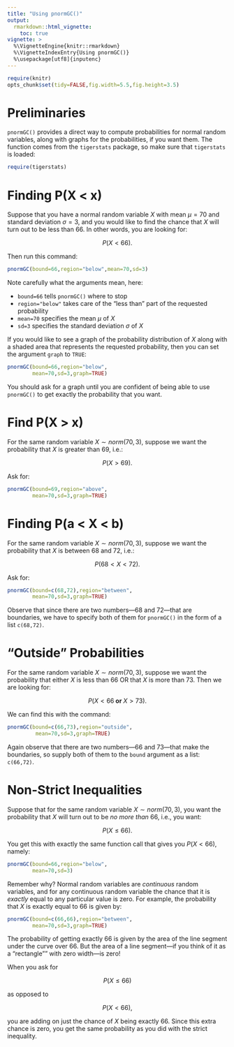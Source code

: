 ```yaml
---
title: "Using pnormGC()"
output:
  rmarkdown::html_vignette:
    toc: true
vignette: >
  %\VignetteEngine{knitr::rmarkdown}
  %\VignetteIndexEntry{Using pnormGC()}
  %\usepackage[utf8]{inputenc}
---
```


```r
require(knitr)
opts_chunk$set(tidy=FALSE,fig.width=5.5,fig.height=3.5)
```


# Preliminaries

`pnormGC()` provides a direct way to compute probabilities for normal random variables, along with graphs for the probabilities, if you want them.  The function comes from the `tigerstats` package, so make sure that `tigerstats` is loaded:

```r
require(tigerstats)
```


# Finding P(X < x)

Suppose that you have a normal random variable $X$ with mean $\mu=70$ and standard deviation $\sigma=3$, and you would like to find the chance that $X$ will turn out to be less than 66.  In other words, you are looking for:

$$P(X < 66).$$

Then run this command:

```r
pnormGC(bound=66,region="below",mean=70,sd=3)
```

Note carefully what the arguments mean, here:

* `bound=66` tells `pnormGC()` where to stop
* `region="below"` takes care of the "less than" part of the requested probability
* `mean=70` specifies the mean $\mu$ of $X$
* `sd=3` specifies the standard deviation $\sigma$ of $X$

If you would like to see a graph of the probability distribution of $X$ along with a shaded area that represents the requested probability, then you can set the argument `graph` to `TRUE`:

```r
pnormGC(bound=66,region="below",
        mean=70,sd=3,graph=TRUE)
```

You should ask for a graph until you are confident of being able to use `pnormGC()` to get exactly the probability that you want.

# Find P(X > x)

For the same random variable $X \sim norm(70,3)$, suppose we want the probability that $X$ is greater than 69, i.e.:

$$P(X > 69).$$

Ask for:

```r
pnormGC(bound=69,region="above",
        mean=70,sd=3,graph=TRUE)
```



# Finding P(a < X < b)

For the same random variable $X \sim norm(70,3)$, suppose we want the probability that $X$ is between 68 and 72, i.e.:

$$P(68 < X < 72).$$

Ask for:

```r
pnormGC(bound=c(68,72),region="between",
        mean=70,sd=3,graph=TRUE)
```

Observe that since there are two numbers---68 and 72---that are boundaries, we have to specify both of them for `pnormGC()` in the form of a list `c(68,72)`.

# "Outside" Probabilities

For the same random variable $X \sim norm(70,3)$, suppose we want the probability that either $X$ is less than 66 OR that $X$ is more than 73.  Then we are looking for:

$$P(X < 66 \textbf{ or } X > 73).$$


We can find this with the command:

```r
pnormGC(bound=c(66,73),region="outside",
         mean=70,sd=3,graph=TRUE)
```
Again observe that there are two numbers---66 and 73---that make the boundaries, so supply both of them to the `bound` argument as a list:  `c(66,72)`.

# Non-Strict Inequalities

Suppose that for the same random variable $X \sim norm(70,3)$, you want the probability that $X$ will turn out to be *no more than* 66, i.e., you want:

$$P(X \leq 66).$$

You get this with exactly the same function call that gives you $P(X < 66)$, namely:

```r
pnormGC(bound=66,region="below",
        mean=70,sd=3)
```

Remember why?  Normal random variables are *continuous* random variables, and for any continuous random variable the chance that it is *exactly* equal to any particular value is zero.  For example, the probability that $X$ is exactly equal to 66 is given by:

```r
pnormGC(bound=c(66,66),region="between",
        mean=70,sd=3,graph=TRUE)
```

The probability of getting exactly 66 is given by the area of the line segment under the curve over 66.  But the area of a line segment---if you think of it as a "rectangle"" with zero width---is zero!

When you ask for

$$P(X \leq 66)$$

as opposed to

$$P(X < 66),$$

you are adding on just the chance of $X$ being exactly 66.  Since this extra chance is zero, you get the same probability as you did with the strict inequality.

